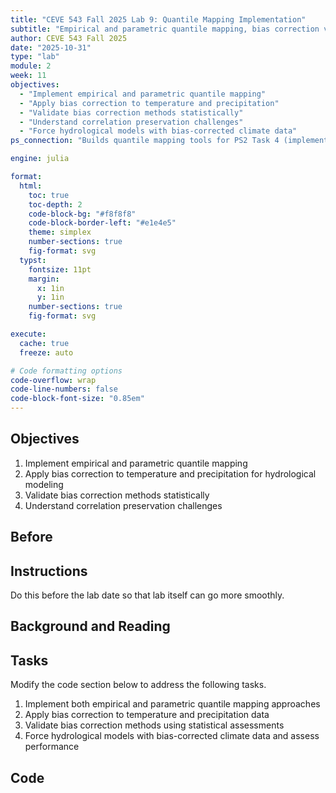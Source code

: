 ```yaml
---
title: "CEVE 543 Fall 2025 Lab 9: Quantile Mapping Implementation"
subtitle: "Empirical and parametric quantile mapping, bias correction validation, correlation preservation challenges"
author: CEVE 543 Fall 2025
date: "2025-10-31"
type: "lab"
module: 2
week: 11
objectives:
  - "Implement empirical and parametric quantile mapping"
  - "Apply bias correction to temperature and precipitation"
  - "Validate bias correction methods statistically"
  - "Understand correlation preservation challenges"
  - "Force hydrological models with bias-corrected climate data"
ps_connection: "Builds quantile mapping tools for PS2 Task 4 (implementing bias correction and assessing improvements in streamflow projections)"

engine: julia

format:
  html:
    toc: true
    toc-depth: 2
    code-block-bg: "#f8f8f8"
    code-block-border-left: "#e1e4e5"
    theme: simplex
    number-sections: true
    fig-format: svg
  typst:
    fontsize: 11pt
    margin: 
      x: 1in
      y: 1in
    number-sections: true
    fig-format: svg

execute: 
  cache: true
  freeze: auto

# Code formatting options
code-overflow: wrap
code-line-numbers: false
code-block-font-size: "0.85em"
---
```


## Objectives

1. Implement empirical and parametric quantile mapping
1. Apply bias correction to temperature and precipitation for hydrological modeling
1. Validate bias correction methods statistically
1. Understand correlation preservation challenges

## Before

::: {.callout-important}
## Instructions

Do this before the lab date so that lab itself can go more smoothly.
:::

## Background and Reading

<!-- Content will be added here -->

## Tasks

Modify the code section below to address the following tasks.

1. Implement both empirical and parametric quantile mapping approaches
1. Apply bias correction to temperature and precipitation data
1. Validate bias correction methods using statistical assessments
1. Force hydrological models with bias-corrected climate data and assess performance

## Code

